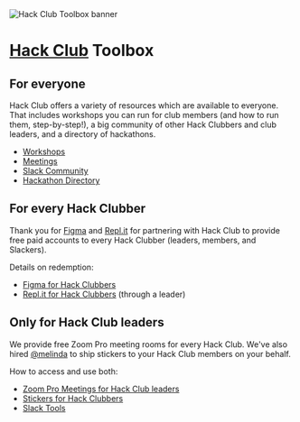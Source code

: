 
<Image src="/banner.png" width={2000} height={650} alt="Hack Club Toolbox banner" />

# [Hack Club](https://hackclub.com) Toolbox

## For everyone

Hack Club offers a variety of resources which are available to everyone. That includes workshops you can run for club members (and how to run them, step-by-step!), a big community of other Hack Clubbers and club leaders, and a directory of hackathons.

 - [Workshops](https://workshops.hackclub.com/)
 - [Meetings](https://meetings.hackclub.com/)
 - [Slack Community](https://hackclub.com/slack/)
 - [Hackathon Directory](https://hackathons.hackclub.com/)

## For every Hack Clubber

Thank you for [Figma](https://www.figma.com/) and [Repl.it](http://repl.it) for partnering with Hack Club to provide free paid accounts to every Hack Clubber (leaders, members, and Slackers).

Details on redemption:

- [Figma for Hack Clubbers](/promotions/figma)
- [Repl.it for Hack Clubbers](/promotions/replit) (through a leader)

## Only for Hack Club leaders

We provide free Zoom Pro meeting rooms for every Hack Club. We've also hired [@melinda](https://hackclub.slack.com/team/U018B5U27CH) to ship stickers to your Hack Club members on your behalf.

How to access and use both:

- [Zoom Pro Meetings for Hack Club leaders](/tools/zoom_pro)
- [Stickers for Hack Clubbers](/promotions/stickers)
- [Slack Tools](/tools/orpheus)
